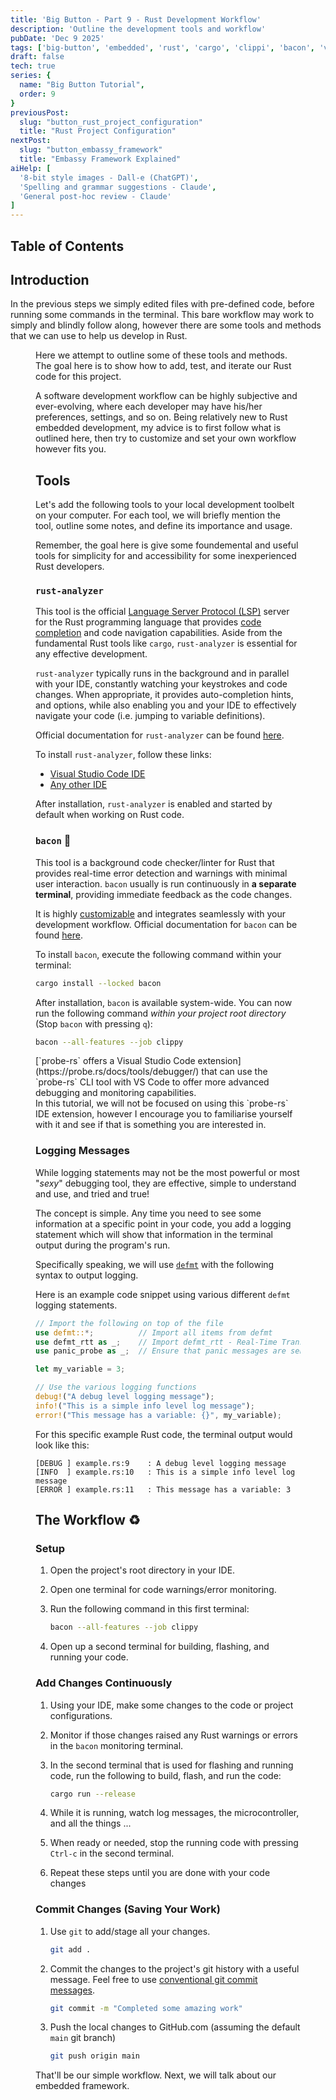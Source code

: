 ```yaml
---
title: 'Big Button - Part 9 - Rust Development Workflow'
description: 'Outline the development tools and workflow'
pubDate: 'Dec 9 2025'
tags: ['big-button', 'embedded', 'rust', 'cargo', 'clippi', 'bacon', 'vscode']
draft: false
tech: true
series: {
  name: "Big Button Tutorial",
  order: 9
}
previousPost:
  slug: "button_rust_project_configuration"
  title: "Rust Project Configuration"
nextPost: 
  slug: "button_embassy_framework"
  title: "Embassy Framework Explained"
aiHelp: [
  '8-bit style images - Dall-e (ChatGPT)',
  'Spelling and grammar suggestions - Claude',
  'General post-hoc review - Claude'
]
---
```


## Table of Contents

## Introduction

<Tag color="green" txt="💻 HACKER" /> In the previous steps we simply edited files with pre-defined code, before
running some commands in the terminal. This bare workflow may work to simply
and blindly follow along, however there are some tools and methods that we can
use to help us develop in Rust.

<Figure
  src={fixCrabRobot}
  caption="Getting ready to set our tooling and workflow"
  url="https://www.youtube.com/watch?v=Vhh_GeBPOhs"
/>

Here we attempt to outline some of these tools and methods.
The goal here is to show how to add, test, and iterate our Rust code
for this project.

<Aside variant="warning">
  A software development workflow can be highly subjective and ever-evolving, where
  each developer may have his/her preferences, settings, and so on. Being relatively new to Rust 
  embedded development, my advice is to first follow what is outlined here, then try
  to customize and set your own workflow however fits you.
</Aside>


## Tools

Let's add the following tools to your local development toolbelt on your computer.
For each tool, we will briefly mention the tool, outline some notes, and define
its importance and usage.

Remember, the goal here is give some foundemental and useful
tools for simplicity for and accessibility for some inexperienced Rust developers.

### `rust-analyzer`

This tool is the official [Language Server Protocol (LSP)](https://microsoft.github.io/language-server-protocol/)
server for the Rust programming language that provides [code completion](https://en.wikipedia.org/wiki/Code_completion)
and code navigation capabilities. Aside from the fundamental Rust tools like `cargo`, `rust-analyzer`
is essential for any effective development.

`rust-analyzer` typically runs in the background and in parallel with your IDE, constantly watching
your keystrokes and code changes. When appropriate, it provides auto-completion
hints, and options, while also enabling you and your IDE to effectively navigate your
code (i.e. jumping to variable definitions).

Official documentation for `rust-analyzer` can be found [here](https://rust-analyzer.github.io/book/index.html).

To install `rust-analyzer`, follow these links:

- [Visual Studio Code IDE](https://marketplace.visualstudio.com/items?itemName=rust-lang.rust-analyzer)
- [Any other IDE](https://rust-analyzer.github.io/book/other_editors.html)

After installation, `rust-analyzer` is enabled and started by default when working on Rust code.


### `bacon` 🥓

This tool is a background code checker/linter for Rust that provides real-time error detection and
warnings with minimal user interaction. `bacon` usually is run continuously
in **a separate terminal**, providing immediate feedback as the code changes. 

It is highly [customizable](https://dystroy.org/bacon/config/#configuration-files) and integrates
seamlessly with your development workflow. Official documentation for `bacon` can be
found [here](https://dystroy.org/bacon/).

To install `bacon`, execute the following command within your terminal:

```sh
cargo install --locked bacon
```

After installation, `bacon` is available system-wide. You can now run the following
command *within your project root directory* (Stop `bacon` with pressing `q`):

```sh
bacon --all-features --job clippy
```

<Aside variant="tip">
  [`probe-rs` offers a Visual Studio Code extension](https://probe.rs/docs/tools/debugger/)
  that can use the `probe-rs` CLI tool with VS Code to offer more advanced debugging and monitoring capabilities.
  <br/>
  In this tutorial, we will not be focused on using this `probe-rs` IDE extension, however I encourage
  you to familiarise yourself with it and see if that is something you are interested in.
</Aside>


### Logging Messages

While logging statements may not be the most powerful
or most "*sexy*" debugging tool, they are effective, simple to
understand and use, and tried and true!

The concept is simple. Any time you need to see some information at a specific
point in your code, you add a logging statement which will show that
information in the terminal output during the program's run.

Specifically speaking, we will use [`defmt`](https://defmt.ferrous-systems.com/)
with the following syntax to output logging.

Here is an example code snippet using various different `defmt`
logging statements.

```rust title="example.rs"
// Import the following on top of the file
use defmt::*;          // Import all items from defmt 
use defmt_rtt as _;    // Import defmt_rtt - Real-Time Transfer (RTT) as transport for defmt log
use panic_probe as _;  // Ensure that panic messages are sent through the debug probe

let my_variable = 3;

// Use the various logging functions
debug!("A debug level logging message");
info!("This is a simple info level log message");
error!("This message has a variable: {}", my_variable);
```

For this specific example Rust code, the terminal output
would look like this:

```log frame="none"
[DEBUG ] example.rs:9    : A debug level logging message
[INFO  ] example.rs:10   : This is a simple info level log message
[ERROR ] example.rs:11   : This message has a variable: 3
```


## The Workflow ♻️

### Setup

1. Open the project's root directory in your IDE.

2. Open one terminal for code warnings/error monitoring.

3. Run the following command in this first terminal:

    ```sh
    bacon --all-features --job clippy
    ```

4. Open up a second terminal for building, flashing, and running your code.


### Add Changes Continuously

1. Using your IDE, make some changes to the code or project configurations.

2. Monitor if those changes raised any Rust warnings or errors in the
   `bacon` monitoring terminal.

3. In the second terminal that is used for flashing and running code,
   run the following to build, flash, and run the code:

    ```sh
    cargo run --release
    ```

4. While it is running, watch log messages, the microcontroller,
   and all the things ...

5. When ready or needed, stop the running code with pressing `Ctrl-c`
   in the second terminal.

6. Repeat these steps until you are done with your code changes


### Commit Changes (Saving Your Work)

1. Use `git` to add/stage all your changes.

    ```sh
    git add .
    ```

2. Commit the changes to the project's git history with a useful message.
   Feel free to use [conventional git commit messages](https://www.conventionalcommits.org/en/v1.0.0/).

    ```sh
    git commit -m "Completed some amazing work"
    ```

3. Push the local changes to GitHub.com (assuming the default `main` git branch)

    ```sh
    git push origin main
    ```

<span class="text-accentColor font-bold">
  That'll be our simple workflow. Next, we will talk about our embedded framework.
</span>
